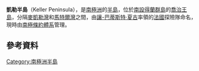 {{coord|62|5|S|58|26|W|source:GNIS|display=title}}

'''凱勒半島'''（Keller Peninsula），是[[南極洲|南極洲]]的[[半島|半島]]，位於[[南設得蘭群島|南設得蘭群島]]的[[喬治王島|喬治王島]]，分隔[[麥凱勒灣|麥凱勒灣]]和[[馬特爾灣|馬特爾灣]]之間，由[[讓-巴蒂斯特·夏古|讓-巴蒂斯特·夏古]]率領的[[法國|法國]]探險隊命名，現時由[[南極條約體系|南極條約體系]]管理。

==參考資料==
{{cite gnis | type = antarid | id = 7816| name = Keller Peninsula| accessdate = 2013-04-16}}

{{Antarctica-geo-stub}}
[[Category:南極洲半島|Category:南極洲半島]]